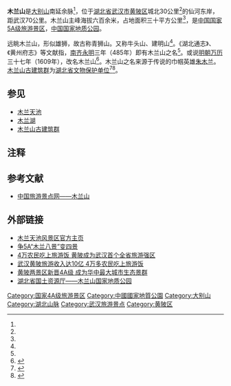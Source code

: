 {{Hatnote|'''木兰山风景区'''重定向于此，曾命名为木兰山风景区的类似乡级单位，参见：[[木兰山风景区管理处|木兰山风景区管理处]]。}}
'''木兰山'''是[[大别山|大别山]]南延余脉<ref name=aa2/>{{Rp|11}}，位于[[湖北省|湖北省]][[武汉市|武汉市]][[黄陂区|黄陂区]]城北30公里<ref name=aa1/>{{Rp|58}}的仙河东岸，距武汉70公里。木兰山主峰海拔六百余米，占地面积三十平方公里<ref name=aa1/>{{Rp|58}}，是[[中国国家5A级旅游景区|中国国家5A级旅游景区]]，[[中国国家地质公园|中国国家地质公园]]。

远眺木兰山，形似雄狮，故古称青狮山。又称牛头山、建明山<ref name=aa1/>{{Rp|58}}。《湖北通志》、《黄州府志》等文献指，[[南齐|南齐]][[永明|永明]]三年（485年）即有木兰山之名<ref name=aa2/>{{Rp|11}}。或说[[明朝|明朝]][[万历|万历]]三十七年（1609年），改名木兰山<ref name="aa1">{{cite journal|last = 
|first = 
|author =周勇慎
|coauthors = 
|date =1988
|year = 
|month = 
|title =《湖北木兰山参访记》
|journal =中国道教
|volume = 
|issue =1988年第3期
|pages =58—59
|publisher =中国道教协会
|location =北京市
|issn =1006-9593
|pmid = 
|doi = 
|bibcode = 
|oclc =
|id = 
|url =http://www.cqvip.com/QK/80922X/19883/68657465495756564851485050.html
|language = Zh-hans}}</ref>{{Rp|58}}。木兰山之名来源于传说的巾帼英雄[[朱木兰|朱木兰]]。[[木兰山古建筑群|木兰山古建筑群]]为[[湖北省文物保护单位|湖北省文物保护单位]]<ref name="a1">{{Cite web |url=http://fashion.ifeng.com/news/detail_2013_05/20/25498006_0.shtml |title=木兰山古建筑群 |accessdate=2020-01-23 |author=记者：余晓春、孙迪、禹宏 |date=2013-05-20 |work= |publisher=凤凰网，来源：长江日报 |language=Zh-hans |archive-date=2021-01-29 |archive-url=https://web.archive.org/web/20210129041346/http://fashion.ifeng.com/news/detail_2013_05/20/25498006_0.shtml |dead-url=no }}</ref><ref name="aa2">{{cite journal
|last =
|first =
|author =熊行正、彭知福
|coauthors =
|date =2018
|year =
|month =
|title =《木兰山古建筑群》
|journal =档案记忆
|volume =
|issue =2018年第3期
|pages =11—12、50
|publisher =湖北省档案局(馆)
|location =湖北省武汉市
|issn =1003-8167
|pmid =
|doi =
|bibcode =
|oclc =
|id =
|url =https://kns.cnki.net/KCMS/detail/detail.aspx?dbcode=CJFD&filename=FBDA201810004
|language =Zh-hans
|access-date =2021-01-23
|archive-date =2021-01-28
|archive-url =https://web.archive.org/web/20210128150320/https://kns.cnki.net/KCMS/detail/detail.aspx?dbcode=CJFD&filename=FBDA201810004
|dead-url =no
}}</ref>{{Rp|12}}。

== 参见 ==
* [[木兰天池|木兰天池]]
* [[木兰湖|木兰湖]]
* [[木兰山古建筑群|木兰山古建筑群]]

== 注释 ==

{{Reflist|25em}}

==参考文献==
* [https://web.archive.org/web/20090816095213/http://www.sootrip.com/hubei/39dc169d5b7ad8e511a5fa976800f6db.html 中国旅游景点网——木兰山]

== 外部链接 ==
* [http://www.mltc.cn/ 木兰天池风景区官方主页] {{Wayback|url=http://www.mltc.cn/ |date=20110501074835 }}
* [http://news.sina.com.cn/c/2010-12-27/025421710010.shtml 争5A“木兰八景”变四景] {{Wayback|url=http://news.sina.com.cn/c/2010-12-27/025421710010.shtml |date=20160304103221 }}
* [http://news.sina.com.cn/c/2009-05-25/172015682132s.shtml 4万农民吃上旅游饭 黄陂成为武汉首个全省旅游强区] {{Wayback|url=http://news.sina.com.cn/c/2009-05-25/172015682132s.shtml |date=20160304214421 }}
* [http://travel.sina.com.cn/news/p/2009-09-18/1221107707.shtml 武汉黄陂旅游收入达10亿 4万多农民吃上旅游饭] {{Wayback|url=http://travel.sina.com.cn/news/p/2009-09-18/1221107707.shtml |date=20180930012713 }}
* [http://city.sina.com.cn/travel/t/2010-06-13/10385564.html 黄陂两景区新晋4A级 成为华中最大城市生态景群] {{Wayback|url=http://city.sina.com.cn/travel/t/2010-06-13/10385564.html |date=20160304141424 }}
* [https://web.archive.org/web/20101020174429/http://www.hblr.gov.cn/structure/dzgy/dzgyzw_4025_1.htm 湖北省国土资源厅——木兰山国家地质公园]

{{中国国家地质公园|41}}
{{Hubei topics}}
{{武汉文化}}
[[Category:国家4A级旅游景区|Category:国家4A级旅游景区]]
[[Category:中國國家地質公園|Category:中國國家地質公園]]
[[Category:大别山|Category:大别山]]
[[Category:湖北山脉|Category:湖北山脉]]
[[Category:武汉旅游景点|Category:武汉旅游景点]]
[[Category:黄陂区|Category:黄陂区]]